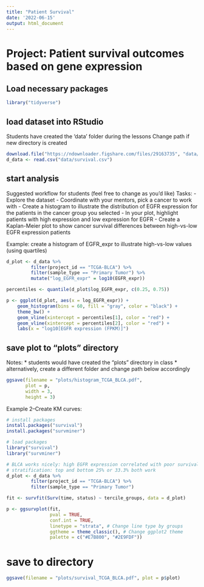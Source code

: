 ```yaml
---
title: "Patient Survival"
date: '2022-06-15'
output: html_document
---
```


# Project: Patient survival outcomes based on gene expression

## Load necessary packages

```r
library("tidyverse")
```

## load dataset into RStudio

Students have created the 'data' folder during the lessons
Change path if new directory is created

```r
download.file("https://ndownloader.figshare.com/files/29163735", "data/survival.csv")
d_data <- read.csv("data/survival.csv") 
```

## start analysis

Suggested workflow for students (feel free to change as you'd like)
Tasks:
- Explore the dataset
- Coordinate with your mentors, pick a cancer to work with
- Create a histogram to illustrate the distribution of EGFR expression for the patients in the cancer group you selected
- In your plot, highlight patients with high expression and low expression for EGFR
- Create a Kaplan-Meier plot to show cancer survival differences between high-vs-low EGFR expression patients

Example: create a histogram of EGFR_expr to illustrate high-vs-low values (using quartiles)

```r
d_plot <- d_data %>% 
         filter(project_id == "TCGA-BLCA") %>% 
         filter(sample_type == "Primary Tumor") %>% 
         mutate("log_EGFR_expr" = log10(EGFR_expr))

percentiles <- quantile(d_plot$log_EGFR_expr, c(0.25, 0.75))

p <- ggplot(d_plot, aes(x = log_EGFR_expr)) +
    geom_histogram(bins = 60, fill = "gray", color = "black") +
    theme_bw() +
    geom_vline(xintercept = percentiles[1], color = "red") +
    geom_vline(xintercept = percentiles[2], color = "red") +
    labs(x = "log10[EGFR expression (FPKM)]")
```

## save plot to "plots" directory

Notes:
* students would have created the "plots" directory in class
* alternatively, create a different folder and change path below accordingly

```r
ggsave(filename = "plots/histogram_TCGA_BLCA.pdf",
       plot = p,
       width = 3,
       height = 3)
```

Example 2--Create KM curves:

```r
# install packages
install.packages("survival")
install.packages("survminer")

# load packages
library("survival")
library("survminer")
```

```r
# BLCA works nicely: high EGFR expression correlated with poor survival outcomes
# stratification: top and bottom 25% or 33.3% both work
d_plot <- d_data %>% 
         filter(project_id == "TCGA-BLCA") %>% 
         filter(sample_type == "Primary Tumor")

fit <- survfit(Surv(time, status) ~ tercile_groups, data = d_plot)

p <- ggsurvplot(fit,
                pval = TRUE, 
                conf.int = TRUE,
                linetype = "strata", # Change line type by groups
                ggtheme = theme_classic(), # Change ggplot2 theme
                palette = c("#E7B800", "#2E9FDF"))
```


# save to directory

```r
ggsave(filename = "plots/survival_TCGA_BLCA.pdf", plot = p$plot)
```

